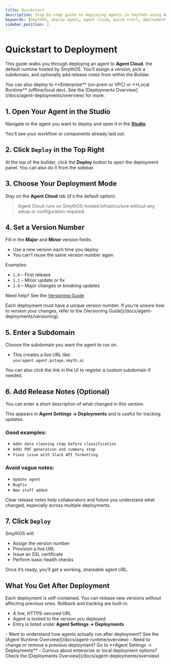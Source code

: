 ```yaml
---
title: Quickstart
description: Step-by-step guide to deploying agents in SmythOS using Agent Cloud, including versioning, subdomains, and optional release notes.
keywords: [SmythOS, deploy agent, agent cloud, quick start, deployment guide, versioning, subdomain, live agent]
sidebar_position: 2
---
```


# Quickstart to Deployment


This guide walks you through deploying an agent to **Agent Cloud**, the default runtime hosted by SmythOS. You’ll assign a version, pick a subdomain, and optionally add release notes from within the Builder.

<InfoCallout title="Looking for other deployment options?"> 
You can also deploy to **Enterprise** (on-prem or VPC) or **Local Runtime** (offline/local dev). See the [Deployments Overview](/docs/agent-deployments/overview) for more.
</InfoCallout>
<Spacer size="md" />

## 1. Open Your Agent in the Studio

Navigate to the agent you want to deploy and open it in the [**Studio**](/docs/agent-studio/overview).

You’ll see your workflow or components already laid out.

<Spacer size="md" />

## 2. Click `Deploy` in the Top Right

At the top of the builder, click the **Deploy** button to open the deployment panel. You can also do it from the sidebar.

<Spacer size="md" />

## 3. Choose Your Deployment Mode

Stay on the **Agent Cloud** tab (it's the default option).

> Agent Cloud runs on SmythOS-hosted infrastructure without any setup or configuration required.

<Spacer size="md" />

## 4. Set a Version Number

Fill in the **Major** and **Minor** version fields.

- Use a new version each time you deploy
- You can’t reuse the same version number again

Examples:
- `1.0` – First release
- `1.1` – Minor update or fix
- `2.0` – Major changes or breaking updates

Need help? See the [Versioning Guide](/docs/agent-deployments/versioning)

<WarningCallout title="Versioning Rules">
Each deployment must have a unique version number. If you're unsure how to version your changes, refer to the [Versioning Guide](/docs/agent-deployments/versioning).
</WarningCallout>

<Spacer size="md" />

## 5. Enter a Subdomain

Choose the subdomain you want the agent to run on.

- This creates a live URL like:  
  `youragent.agent.pstage.smyth.ai`

You can also click the link in the UI to register a custom subdomain if needed.

<Spacer size="md" />

## 6. Add Release Notes (Optional)

You can enter a short description of what changed in this version.

This appears in **Agent Settings → Deployments** and is useful for tracking updates.

### Good examples:
- `Adds data cleaning step before classification`
- `Adds PDF generation and summary step`
- `Fixes issue with Slack API formatting`

### Avoid vague notes:
- `Update agent`
- `Bugfix`
- `New stuff added`

<InfoCallout title="Why Release Notes Matter">
Clear release notes help collaborators and future you understand what changed, especially across multiple deployments.
</InfoCallout>

<Spacer size="md" />

## 7. Click `Deploy`

SmythOS will:

- Assign the version number
- Provision a live URL
- Issue an SSL certificate
- Perform basic health checks

Once it’s ready, you’ll get a working, shareable agent URL.

<Spacer size="md" />

## What You Get After Deployment
<TipCallout title="Deployments Are Versioned">
Each deployment is self-contained. You can release new versions without affecting previous ones. Rollback and tracking are built-in.
</TipCallout>

- A live, HTTPS-secured URL  
- Agent is locked to the version you deployed  
- Entry is listed under **Agent Settings → Deployments**

<InfoCallout title="What’s Next?">
- Want to understand how agents actually run after deployment? See the [Agent Runtime Overview](/docs/agent-runtime/overview)  
- Need to change or remove a previous deployment? Go to **Agent Settings → Deployments**  
- Curious about enterprise or local deployment options? Check the [Deployments Overview](/docs/agent-deployments/overview)
</InfoCallout>
